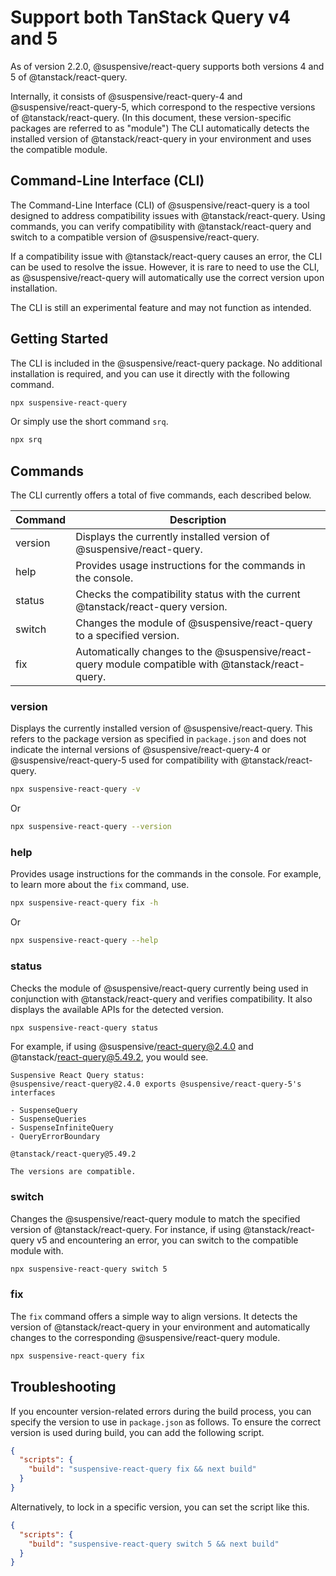 
# Support both TanStack Query v4 and 5

As of version 2.2.0, @suspensive/react-query supports both versions 4 and 5 of @tanstack/react-query.

Internally, it consists of @suspensive/react-query-4 and @suspensive/react-query-5, which correspond to the respective versions of @tanstack/react-query. (In this document, these version-specific packages are referred to as "module") The CLI automatically detects the installed version of @tanstack/react-query in your environment and uses the compatible module.

## Command-Line Interface (CLI)

The Command-Line Interface (CLI) of @suspensive/react-query is a tool designed to address compatibility issues with @tanstack/react-query. Using commands, you can verify compatibility with @tanstack/react-query and switch to a compatible version of @suspensive/react-query.

If a compatibility issue with @tanstack/react-query causes an error, the CLI can be used to resolve the issue. However, it is rare to need to use the CLI, as @suspensive/react-query will automatically use the correct version upon installation.

<Callout type="info">The CLI is still an experimental feature and may not function as intended.</Callout>

## Getting Started

The CLI is included in the @suspensive/react-query package. No additional installation is required, and you can use it directly with the following command.

```bash
npx suspensive-react-query
```

Or simply use the short command `srq`.

```bash
npx srq
```

## Commands

The CLI currently offers a total of five commands, each described below.

| Command | Description                                                                                        |
| ------- | -------------------------------------------------------------------------------------------------- |
| version | Displays the currently installed version of @suspensive/react-query.                               |
| help    | Provides usage instructions for the commands in the console.                                       |
| status  | Checks the compatibility status with the current @tanstack/react-query version.                    |
| switch  | Changes the module of @suspensive/react-query to a specified version.                              |
| fix     | Automatically changes to the @suspensive/react-query module compatible with @tanstack/react-query. |

### version

Displays the currently installed version of @suspensive/react-query. This refers to the package version as specified in `package.json` and does not indicate the internal versions of @suspensive/react-query-4 or @suspensive/react-query-5 used for compatibility with @tanstack/react-query.

```bash
npx suspensive-react-query -v
```

Or

```bash
npx suspensive-react-query --version
```

### help

Provides usage instructions for the commands in the console. For example, to learn more about the `fix` command, use.

```bash
npx suspensive-react-query fix -h
```

Or

```bash
npx suspensive-react-query --help
```

### status

Checks the module of @suspensive/react-query currently being used in conjunction with @tanstack/react-query and verifies compatibility. It also displays the available APIs for the detected version.

```bash
npx suspensive-react-query status
```

For example, if using @suspensive/react-query@2.4.0 and @tanstack/react-query@5.49.2, you would see.

```
Suspensive React Query status:
@suspensive/react-query@2.4.0 exports @suspensive/react-query-5's interfaces

- SuspenseQuery
- SuspenseQueries
- SuspenseInfiniteQuery
- QueryErrorBoundary

@tanstack/react-query@5.49.2

The versions are compatible.
```

### switch

Changes the @suspensive/react-query module to match the specified version of @tanstack/react-query. For instance, if using @tanstack/react-query v5 and encountering an error, you can switch to the compatible module with.

```bash
npx suspensive-react-query switch 5
```

### fix

The `fix` command offers a simple way to align versions. It detects the version of @tanstack/react-query in your environment and automatically changes to the corresponding @suspensive/react-query module.

```bash
npx suspensive-react-query fix
```

## Troubleshooting

If you encounter version-related errors during the build process, you can specify the version to use in `package.json` as follows. To ensure the correct version is used during build, you can add the following script.

```json
{
  "scripts": {
    "build": "suspensive-react-query fix && next build"
  }
}
```

Alternatively, to lock in a specific version, you can set the script like this.

```json
{
  "scripts": {
    "build": "suspensive-react-query switch 5 && next build"
  }
}
```
